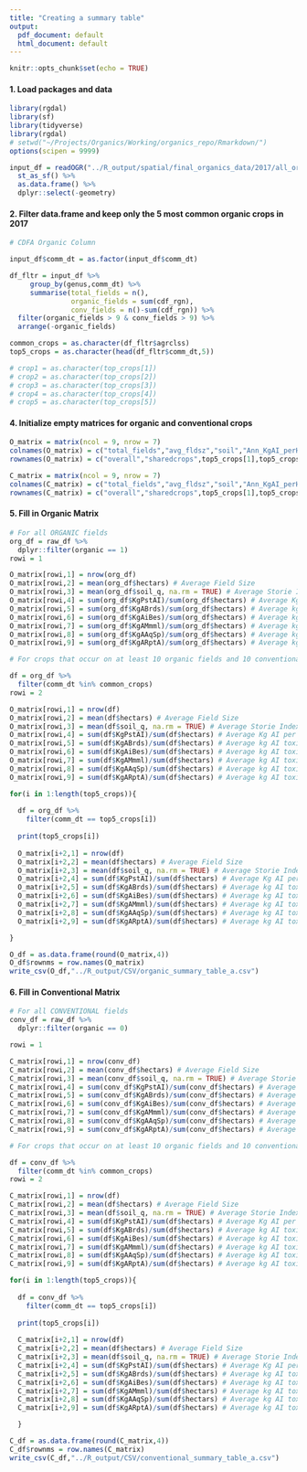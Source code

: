 ```yaml
---
title: "Creating a summary table"
output:
  pdf_document: default
  html_document: default
---
```


```r
knitr::opts_chunk$set(echo = TRUE)
```

#### 1. Load packages and data
```r
library(rgdal)
library(sf)
library(tidyverse)
library(rgdal)
# setwd("~/Projects/Organics/Working/organics_repo/Rmarkdown/")
options(scipen = 9999)

input_df = readOGR("../R_output/spatial/final_organics_data/2017/all_organics_pest_2017.shp") %>% 
  st_as_sf() %>% 
  as.data.frame() %>% 
  dplyr::select(-geometry)
```

#### 2. Filter data.frame and keep only the 5 most common organic crops in 2017
```r
# CDFA Organic Column

input_df$comm_dt = as.factor(input_df$comm_dt)

df_fltr = input_df %>% 
     group_by(genus,comm_dt) %>% 
     summarise(total_fields = n(),
               organic_fields = sum(cdf_rgn),
               conv_fields = n()-sum(cdf_rgn)) %>% 
  filter(organic_fields > 9 & conv_fields > 9) %>% 
  arrange(-organic_fields)

common_crops = as.character(df_fltr$agrclss)
top5_crops = as.character(head(df_fltr$comm_dt,5))

# crop1 = as.character(top_crops[1])
# crop2 = as.character(top_crops[2])
# crop3 = as.character(top_crops[3])
# crop4 = as.character(top_crops[4])
# crop5 = as.character(top_crops[5])
```

#### 4. Initialize empty matrices for organic and conventional crops
```r

O_matrix = matrix(ncol = 9, nrow = 7)
colnames(O_matrix) = c("total_fields","avg_fldsz","soil","Ann_KgAI_perH","birds","bees", "mmls","aqsp","reps")
rownames(O_matrix) = c("overall","sharedcrops",top5_crops[1],top5_crops[2],top5_crops[3],top5_crops[4],top5_crops[5])

C_matrix = matrix(ncol = 9, nrow = 7)
colnames(C_matrix) = c("total_fields","avg_fldsz","soil","Ann_KgAI_perH","birds","bees", "mmls","aqsp","reps")
rownames(C_matrix) = c("overall","sharedcrops",top5_crops[1],top5_crops[2],top5_crops[3],top5_crops[4],top5_crops[5])

```

#### 5. Fill in Organic Matrix
```r

# For all ORGANIC fields
org_df = raw_df %>% 
  dplyr::filter(organic == 1)
rowi = 1

O_matrix[rowi,1] = nrow(org_df)
O_matrix[rowi,2] = mean(org_df$hectars) # Average Field Size
O_matrix[rowi,3] = mean(org_df$soil_q, na.rm = TRUE) # Average Storie Index value
O_matrix[rowi,4] = sum(org_df$KgPstAI)/sum(org_df$hectars) # Average Kg AI per acre
O_matrix[rowi,5] = sum(org_df$KgABrds)/sum(org_df$hectars) # Average kg AI toxic to birds per acre
O_matrix[rowi,6] = sum(org_df$KgAiBes)/sum(org_df$hectars) # Average kg AI toxic to bees per acre
O_matrix[rowi,7] = sum(org_df$KgAMmml)/sum(org_df$hectars) # Average kg AI toxic to mammals per acre
O_matrix[rowi,8] = sum(org_df$KgAAqSp)/sum(org_df$hectars) # Average kg AI toxic to aquatic species per acre
O_matrix[rowi,9] = sum(org_df$KgARptA)/sum(org_df$hectars) # Average kg AI toxic to reptiles per acre

# For crops that occur on at least 10 organic fields and 10 conventional fields

df = org_df %>% 
  filter(comm_dt %in% common_crops)
rowi = 2

O_matrix[rowi,1] = nrow(df)
O_matrix[rowi,2] = mean(df$hectars) # Average Field Size
O_matrix[rowi,3] = mean(df$soil_q, na.rm = TRUE) # Average Storie Index value
O_matrix[rowi,4] = sum(df$KgPstAI)/sum(df$hectars) # Average Kg AI per acre
O_matrix[rowi,5] = sum(df$KgABrds)/sum(df$hectars) # Average kg AI toxic to birds per acre
O_matrix[rowi,6] = sum(df$KgAiBes)/sum(df$hectars) # Average kg AI toxic to bees per acre
O_matrix[rowi,7] = sum(df$KgAMmml)/sum(df$hectars) # Average kg AI toxic to mammals per acre
O_matrix[rowi,8] = sum(df$KgAAqSp)/sum(df$hectars) # Average kg AI toxic to aquatic species per acre
O_matrix[rowi,9] = sum(df$KgARptA)/sum(df$hectars) # Average kg AI toxic to reptiles per acre

for(i in 1:length(top5_crops)){
  
  df = org_df %>% 
    filter(comm_dt == top5_crops[i])
  
  print(top5_crops[i])
  
  O_matrix[i+2,1] = nrow(df)
  O_matrix[i+2,2] = mean(df$hectars) # Average Field Size
  O_matrix[i+2,3] = mean(df$soil_q, na.rm = TRUE) # Average Storie Index value
  O_matrix[i+2,4] = sum(df$KgPstAI)/sum(df$hectars) # Average Kg AI per acre
  O_matrix[i+2,5] = sum(df$KgABrds)/sum(df$hectars) # Average kg AI toxic to birds per acre
  O_matrix[i+2,6] = sum(df$KgAiBes)/sum(df$hectars) # Average kg AI toxic to bees per acre
  O_matrix[i+2,7] = sum(df$KgAMmml)/sum(df$hectars) # Average kg AI toxic to mammals per acre
  O_matrix[i+2,8] = sum(df$KgAAqSp)/sum(df$hectars) # Average kg AI toxic to aquatic species per acre
  O_matrix[i+2,9] = sum(df$KgARptA)/sum(df$hectars) # Average kg AI toxic to reptiles per acre

}

O_df = as.data.frame(round(O_matrix,4))
O_df$rownms = row.names(O_matrix)
write_csv(O_df,"../R_output/CSV/organic_summary_table_a.csv")
```

#### 6. Fill in Conventional Matrix
```r

# For all CONVENTIONAL fields
conv_df = raw_df %>% 
  dplyr::filter(organic == 0)

rowi = 1

C_matrix[rowi,1] = nrow(conv_df)
C_matrix[rowi,2] = mean(conv_df$hectars) # Average Field Size
C_matrix[rowi,3] = mean(conv_df$soil_q, na.rm = TRUE) # Average Storie Index value
C_matrix[rowi,4] = sum(conv_df$KgPstAI)/sum(conv_df$hectars) # Average Kg AI per acre
C_matrix[rowi,5] = sum(conv_df$KgABrds)/sum(conv_df$hectars) # Average kg AI toxic to birds per acre
C_matrix[rowi,6] = sum(conv_df$KgAiBes)/sum(conv_df$hectars) # Average kg AI toxic to bees per acre
C_matrix[rowi,7] = sum(conv_df$KgAMmml)/sum(conv_df$hectars) # Average kg AI toxic to mammals per acre
C_matrix[rowi,8] = sum(conv_df$KgAAqSp)/sum(conv_df$hectars) # Average kg AI toxic to aquatic species per acre
C_matrix[rowi,9] = sum(conv_df$KgARptA)/sum(conv_df$hectars) # Average kg AI toxic to reptiles per acre

# For crops that occur on at least 10 organic fields and 10 conventional fields

df = conv_df %>% 
  filter(comm_dt %in% common_crops)
rowi = 2

C_matrix[rowi,1] = nrow(df)
C_matrix[rowi,2] = mean(df$hectars) # Average Field Size
C_matrix[rowi,3] = mean(df$soil_q, na.rm = TRUE) # Average Storie Index value
C_matrix[rowi,4] = sum(df$KgPstAI)/sum(df$hectars) # Average Kg AI per acre
C_matrix[rowi,5] = sum(df$KgABrds)/sum(df$hectars) # Average kg AI toxic to birds per acre
C_matrix[rowi,6] = sum(df$KgAiBes)/sum(df$hectars) # Average kg AI toxic to bees per acre
C_matrix[rowi,7] = sum(df$KgAMmml)/sum(df$hectars) # Average kg AI toxic to mammals per acre
C_matrix[rowi,8] = sum(df$KgAAqSp)/sum(df$hectars) # Average kg AI toxic to aquatic species per acre
C_matrix[rowi,9] = sum(df$KgARptA)/sum(df$hectars) # Average kg AI toxic to reptiles per acre

for(i in 1:length(top5_crops)){
  
  df = conv_df %>% 
    filter(comm_dt == top5_crops[i])
  
  print(top5_crops[i])
  
  C_matrix[i+2,1] = nrow(df)
  C_matrix[i+2,2] = mean(df$hectars) # Average Field Size
  C_matrix[i+2,3] = mean(df$soil_q, na.rm = TRUE) # Average Storie Index value
  C_matrix[i+2,4] = sum(df$KgPstAI)/sum(df$hectars) # Average Kg AI per acre
  C_matrix[i+2,5] = sum(df$KgABrds)/sum(df$hectars) # Average kg AI toxic to birds per acre
  C_matrix[i+2,6] = sum(df$KgAiBes)/sum(df$hectars) # Average kg AI toxic to bees per acre
  C_matrix[i+2,7] = sum(df$KgAMmml)/sum(df$hectars) # Average kg AI toxic to mammals per acre
  C_matrix[i+2,8] = sum(df$KgAAqSp)/sum(df$hectars) # Average kg AI toxic to aquatic species per acre
  C_matrix[i+2,9] = sum(df$KgARptA)/sum(df$hectars) # Average kg AI toxic to reptiles per acre

  }

C_df = as.data.frame(round(C_matrix,4))
C_df$rownms = row.names(C_matrix)
write_csv(C_df,"../R_output/CSV/conventional_summary_table_a.csv")

```

